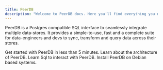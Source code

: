 ```yaml
---
title: PeerDB
description: "Welcome to PeerDB docs. Here you'll find everything you need to get started with PeerDB."
---
```


PeerDB is a Postgres compatible SQL interface to seamlessly integrate multiple data-stores.
It provides a simple-to-use, fast and a complete suite for data-engineers and devs to sync, transform and query data across their stores.

<CardGroup cols={2}>
  <Card title="Quick Start" icon="bolt-lightning" href="/quickstart" >
    Get started with PeerDB in less than 5 minutes.
  </Card>
  <Card title="Architecture" icon="comet" href="/architecture" >
    Learn about the architecture of PeerDB.
  </Card>
  <Card title="SQL Reference" icon="code" href="/sql/reference" >
    Learn Sql to interact with PeerDB.
  </Card>
  <Card title="Debian Installation" icon="screwdriver-wrench" href="/install_debian">
    Install PeerDB on Debian based systems.
  </Card>
</CardGroup>

